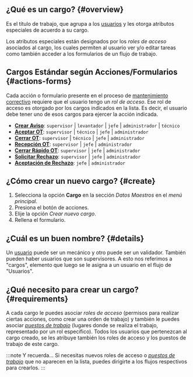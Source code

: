 

## ¿Qué es un cargo? {#overview}
Es el título de trabajo, que agrupa a los [usuarios](/docs/products/corrective_maintenance/master_data/users) y les otorga atributos especiales de acuerdo a su cargo.

Los atributos especiales están designados por los _roles de acceso_ asociados al cargo, los cuales permiten al usuario ver y/o editar tareas como también acceder a los formularios de un flujo de trabajo.

## Cargos Estándar según Acciones/Formularios {#actions-forms}
Cada acción o formulario presente en el proceso de [mantenimiento correctivo](/docs/products/corrective_maintenance/landing/overview) requiere que el usuario tengo un _rol de acceso_. Ese rol de acceso es otorgado por los cargos indicados en la lista. Es decir, el usuario debe tener uno de esos cargos para ejercer la acción indicada.
- [**Crear Aviso**](/docs/products/corrective_maintenance/landing/create_notification): `supervisor` | `levantador` | `jefe` | `administrador` | `técnico` 
- [**Aceptar OT**](/docs/products/corrective_maintenance/landing/wo_accept): `supervisor` | `técnico` | `jefe` | `administrador`
- [**Cerrar OT**](/docs/products/corrective_maintenance/landing/wo_close): `supervisor` | `técnico` | `jefe` | `administrador`
- [**Recepción OT**](/docs/products/corrective_maintenance/landing/wo_validate): `supervisor` | `jefe` | `administrador`
- [**Cerrar Rápido OT**](/docs/products/corrective_maintenance/landing/wo_fast_close): `supervisor` | `jefe` | `administrador`
- [**Solicitar Rechazo**](/docs/products/corrective_maintenance/landing/wo_reject_request): `supervisor` | `jefe` | `administrador`
- [**Aceptación de Rechazo**](/docs/products/corrective_maintenance/landing/wo_reject_accept): `jefe` | `administrador`


## ¿Cómo crear un nuevo cargo? {#create}
1. Selecciona la opción **Cargo** en la sección _Datos Maestros_ en el _menú principal_.
2. Presiona el botón de acciones.
3. Elije la opción _Crear nuevo cargo_.
4. Rellena el formulario.

## ¿Cuál es un buen nombre? {#details}
Un [usuario](/docs/products/corrective_maintenance/master_data/users) puede ser un mecánico y otro puede ser un validador. También pueden haber usuarios que son supervisores. A esto nos referimos a "cargos", elemento que luego se le asigna a un usuario en el flujo de "Usuarios".

## ¿Qué necesito para crear un cargo? {#requirements}
A cada cargo le puedes asociar _roles de acceso_ (permisos para realizar ciertas acciones, como crear una orden de trabajo) y también le puedes asociar [_puestos de trabajo_](/docs/products/corrective_maintenance/master_data/workstation) (lugares donde se realiza el trabajo, representado por un rol específico). Todos los usuarios que pertenezcan al cargo creado, se les atribuye también los roles de acceso y los puestos de trabajo de este cargo.

:::note Y recuerda...
Si necesitas nuevos roles de acceso o [_puestos de trabajo_](/docs/products/corrective_maintenance/master_data/workstation) que no aparecen en la lista, puedes dirigirte a los flujos respectivos para crearlos.
:::

